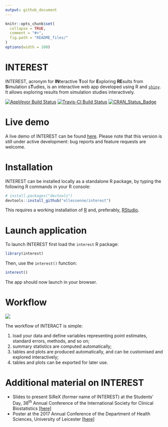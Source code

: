 ```yaml
---
output: github_document
---
```


<!-- README.md is generated from README.Rmd. Please edit that file -->

```r
knitr::opts_chunk$set(
  collapse = TRUE,
  comment = "#>",
  fig.path = "README_files/"
)
options(width = 100)
```

# INTEREST

INTEREST, acronym for **IN**teractive **T**ool for **E**xploring **RE**sults from **S**imulation s**T**udies, is an interactive web app developed using R and [`shiny`](https://shiny.rstudio.com/). It allows exploring results from simulation studies interactively.

[![AppVeyor Build Status](https://ci.appveyor.com/api/projects/status/github/ellessenne/interest?branch=master&svg=true)](https://ci.appveyor.com/project/ellessenne/interest)
[![Travis-CI Build Status](https://travis-ci.org/ellessenne/interest.svg?branch=master)](https://travis-ci.org/ellessenne/interest)
[![CRAN_Status_Badge](http://www.r-pkg.org/badges/version/interest)](https://cran.r-project.org/package=interest)

# Live demo

A live demo of INTEREST can be found [here](https://interest.shinyapps.io/interest/). Please note that this version is still under active development: bug reports and feature requests are welcome.

# Installation

INTEREST can be installed locally as a standalone R package, by typing the following R commands in your R console:

```r
# install.packages("devtools")
devtools::install_github("ellessenne/interest")
```

This requires a working installation of [R](https://www.r-project.org/) and, preferably, [RStudio](https://www.rstudio.com/).

# Launch application

To launch INTEREST first load the `interest` R package:

```r
library(interest)
```

Then, use the `interest()` function:

```r
interest()
```

The app should now launch in your browser.

# Workflow

![](README_files/sirex-workflow.png)

The workflow of INTERACT is simple: 

1. load your data and define variables representing point estimates, standard errors, methods, and so on;
1. summary statistics are computed automatically;
1. tables and plots are produced automatically, and can be customised and explored interactively;
1. tables and plots can be exported for later use.

# Additional material on INTEREST

* Slides to present SiReX (former name of INTEREST) at the Students’ Day, 38^th^ Annual Conference of the International Society for Clinical Biostatistics [[here]](README_files/iscb38_slides.pdf)
* Poster at the 2017 Annual Conference of the Department of Health Sciences, University of Leicester [[here]](README_files/hs_poster.pdf)

